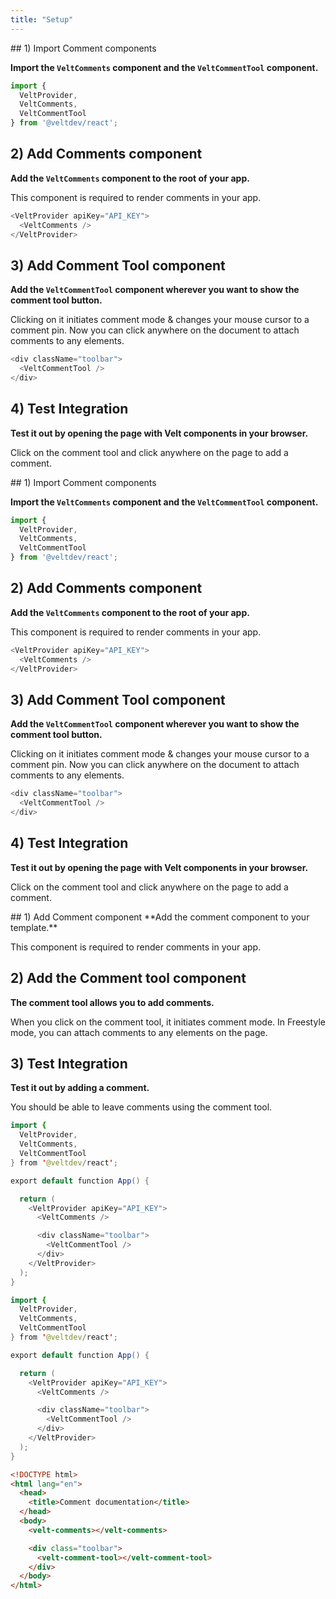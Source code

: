 ```yaml
---
title: "Setup"
---
```


<Tabs>
  <Tab title="React">
## 1) Import Comment components

**Import the `VeltComments` component and the `VeltCommentTool` component.**

```js
import {
  VeltProvider,
  VeltComments,
  VeltCommentTool
} from '@veltdev/react';
```

## 2) Add Comments component

**Add the `VeltComments` component to the root of your app.**

This component is required to render comments in your app.

```js
<VeltProvider apiKey="API_KEY">
  <VeltComments />
</VeltProvider>
```

## 3) Add Comment Tool component

**Add the `VeltCommentTool` component wherever you want to show the comment tool button.**

Clicking on it initiates comment mode & changes your mouse cursor to a comment pin. Now you can click anywhere on the document to attach comments to any elements.

```js
<div className="toolbar">
  <VeltCommentTool />
</div>
```


## 4) Test Integration

**Test it out by opening the page with Velt components in your browser.**

Click on the comment tool and click anywhere on the page to add a comment.

  </Tab>
  <Tab title="Next.js">
## 1) Import Comment components

**Import the `VeltComments` component and the `VeltCommentTool` component.**

```js
import {
  VeltProvider,
  VeltComments,
  VeltCommentTool
} from '@veltdev/react';
```

## 2) Add Comments component

**Add the `VeltComments` component to the root of your app.**

This component is required to render comments in your app.

```js
<VeltProvider apiKey="API_KEY">
  <VeltComments />
</VeltProvider>
```

## 3) Add Comment Tool component

**Add the `VeltCommentTool` component wherever you want to show the comment tool button.**

Clicking on it initiates comment mode & changes your mouse cursor to a comment pin. Now you can click anywhere on the document to attach comments to any elements.

```js
<div className="toolbar">
  <VeltCommentTool />
</div>
```


## 4) Test Integration

**Test it out by opening the page with Velt components in your browser.**

Click on the comment tool and click anywhere on the page to add a comment.


  </Tab>
  <Tab title="HTML">
## 1) Add Comment component
**Add the comment component to your template.**

This component is required to render comments in your app.

## 2) Add the Comment tool component

**The comment tool allows you to add comments.**

When you click on the comment tool, it initiates comment mode. In Freestyle mode, you can attach comments to any elements on the page.

## 3) Test Integration

**Test it out by adding a comment.**

You should be able to leave comments using the comment tool.

  </Tab>
</Tabs>

<RequestExample>

```java React
import {
  VeltProvider,
  VeltComments,
  VeltCommentTool
} from '@veltdev/react';

export default function App() {

  return (
    <VeltProvider apiKey="API_KEY">
      <VeltComments />

      <div className="toolbar">
        <VeltCommentTool />
      </div>
    </VeltProvider>
  );
}
```

```java Next.js
import {
  VeltProvider,
  VeltComments,
  VeltCommentTool
} from '@veltdev/react';

export default function App() {

  return (
    <VeltProvider apiKey="API_KEY">
      <VeltComments />

      <div className="toolbar">
        <VeltCommentTool />
      </div>
    </VeltProvider>
  );
}
```

```html HTML
<!DOCTYPE html>
<html lang="en">
  <head>
    <title>Comment documentation</title>
  </head>
  <body>
    <velt-comments></velt-comments>

    <div class="toolbar">
      <velt-comment-tool></velt-comment-tool>
    </div>
  </body>
</html>
```

</RequestExample>
